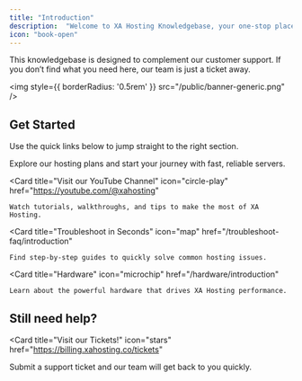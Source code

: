 ```yaml
---
title: "Introduction"
description:  "Welcome to XA Hosting Knowledgebase, your one-stop place for guides, tips, and support. Get started quickly, explore features, and make the most of your hosting with ease."
icon: "book-open"
---
```


<Tip icon="key" color="#E759FF" iconType="regular">This knowledgebase is designed to complement our customer support. If you don’t find what you need here, our team is just a ticket away.</Tip>

<img
  style={{ borderRadius: '0.5rem' }}
  src="/public/banner-generic.png"
/>

## Get Started

Use the quick links below to jump straight to the right section.

<Columns cols={2}>
  <Card
    title="Get Hosting Today!"
    icon="server"
    href="https://xahosting.co/games"
  >
    Explore our hosting plans and start your journey with fast, reliable servers.
  </Card>

  <Card
    title="Visit our YouTube Channel"
    icon="circle-play"
    href="https://youtube.com/@xahosting"
  >
    Watch tutorials, walkthroughs, and tips to make the most of XA Hosting.
  </Card>

  <Card
    title="Troubleshoot in Seconds"
    icon="map"
    href="/troubleshoot-faq/introduction"
  >
    Find step-by-step guides to quickly solve common hosting issues.
  </Card>

  <Card
    title="Hardware"
    icon="microchip"
    href="/hardware/introduction"
  >
    Learn about the powerful hardware that drives XA Hosting performance.
  </Card>
</Columns>

## Still need help?

<Card
  title="Visit our Tickets!"
  icon="stars"
  href="https://billing.xahosting.co/tickets"
>
  Submit a support ticket and our team will get back to you quickly.
</Card>